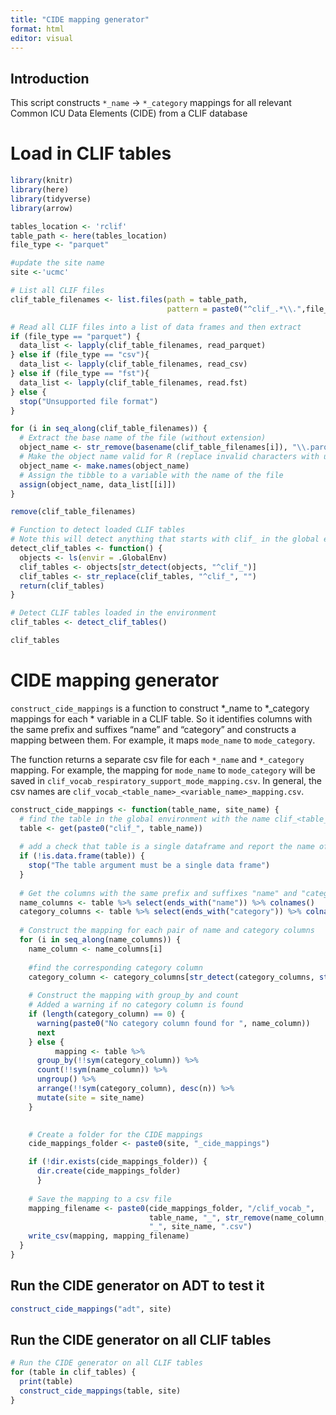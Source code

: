 ```yaml
---
title: "CIDE mapping generator"
format: html
editor: visual
---
```


## Introduction

This script constructs `*_name` -> `*_category` mappings for all relevant Common ICU Data Elements (CIDE) from a CLIF database

# Load in CLIF tables
```r
library(knitr)
library(here)
library(tidyverse)
library(arrow)
```

```r
tables_location <- 'rclif'
table_path <- here(tables_location)
file_type <- "parquet"

#update the site name
site <-'ucmc'
```


```r
# List all CLIF files
clif_table_filenames <- list.files(path = table_path, 
                                   pattern = paste0("^clif_.*\\.",file_type, "$"), full.names = TRUE)

# Read all CLIF files into a list of data frames and then extract
if (file_type == "parquet") {
  data_list <- lapply(clif_table_filenames, read_parquet)
} else if (file_type == "csv"){
  data_list <- lapply(clif_table_filenames, read_csv)
} else if (file_type == "fst"){
  data_list <- lapply(clif_table_filenames, read.fst)
} else {
  stop("Unsupported file format")
}

for (i in seq_along(clif_table_filenames)) {
  # Extract the base name of the file (without extension)
  object_name <- str_remove(basename(clif_table_filenames[i]), "\\.parquet$")
  # Make the object name valid for R (replace invalid characters with underscores)
  object_name <- make.names(object_name)
  # Assign the tibble to a variable with the name of the file
  assign(object_name, data_list[[i]])
}

remove(clif_table_filenames)
```


```r
# Function to detect loaded CLIF tables
# Note this will detect anything that starts with clif_ in the global environment
detect_clif_tables <- function() {
  objects <- ls(envir = .GlobalEnv)
  clif_tables <- objects[str_detect(objects, "^clif_")]
  clif_tables <- str_replace(clif_tables, "^clif_", "")
  return(clif_tables)
}

# Detect CLIF tables loaded in the environment
clif_tables <- detect_clif_tables()
```


```r
clif_tables
```


# CIDE mapping generator

`construct_cide_mappings` is a function to construct *_name to *_category mappings for each * variable in a CLIF table. So it identifies columns with the same prefix and suffixes "name" and "category" and constructs a mapping between them. For example, it maps `mode_name` to `mode_category`.

The function returns a separate csv file for each `*_name` and `*_category` mapping. For example, the mapping for `mode_name` to `mode_category` will be saved in `clif_vocab_respiratory_support_mode_mapping.csv`. In general, the csv names are `clif_vocab_<table_name>_<variable_name>_mapping.csv`.

```r
construct_cide_mappings <- function(table_name, site_name) {
  # find the table in the global environment with the name clif_<table_name>
  table <- get(paste0("clif_", table_name))
  
  # add a check that table is a single dataframe and report the name of the table in the error message
  if (!is.data.frame(table)) {
    stop("The table argument must be a single data frame")
  }
  
  # Get the columns with the same prefix and suffixes "name" and "category"
  name_columns <- table %>% select(ends_with("name")) %>% colnames()
  category_columns <- table %>% select(ends_with("category")) %>% colnames()
  
  # Construct the mapping for each pair of name and category columns
  for (i in seq_along(name_columns)) {
    name_column <- name_columns[i]
    
    #find the corresponding category column
    category_column <- category_columns[str_detect(category_columns, str_remove(name_column, "_name"))]
    
    # Construct the mapping with group_by and count
    # Added a warning if no category column is found
    if (length(category_column) == 0) {
      warning(paste0("No category column found for ", name_column))
      next
    } else {
          mapping <- table %>% 
      group_by(!!sym(category_column)) %>% 
      count(!!sym(name_column)) %>% 
      ungroup() %>% 
      arrange(!!sym(category_column), desc(n)) %>%
      mutate(site = site_name)
    }

    
    # Create a folder for the CIDE mappings
    cide_mappings_folder <- paste0(site, "_cide_mappings")

    if (!dir.exists(cide_mappings_folder)) {
      dir.create(cide_mappings_folder)
      }
    
    # Save the mapping to a csv file
    mapping_filename <- paste0(cide_mappings_folder, "/clif_vocab_", 
                               table_name, "_", str_remove(name_column, "_name"), 
                               "_", site_name, ".csv")
    write_csv(mapping, mapping_filename)
  }
}
```

## Run the CIDE generator on ADT to test it
```r
construct_cide_mappings("adt", site)
```


## Run the CIDE generator on all CLIF tables

```r
# Run the CIDE generator on all CLIF tables
for (table in clif_tables) {
  print(table)
  construct_cide_mappings(table, site)
}
```




